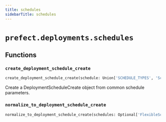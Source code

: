 ```yaml
---
title: schedules
sidebarTitle: schedules
---
```


# `prefect.deployments.schedules`

## Functions

### `create_deployment_schedule_create` <sup><a href="https://github.com/PrefectHQ/prefect/blob/main/src/prefect/deployments/schedules.py#L15" target="_blank"><Icon icon="github" style="width: 14px; height: 14px;" /></a></sup>

```python
create_deployment_schedule_create(schedule: Union['SCHEDULE_TYPES', 'Schedule'], active: Optional[bool] = True) -> DeploymentScheduleCreate
```


Create a DeploymentScheduleCreate object from common schedule parameters.


### `normalize_to_deployment_schedule_create` <sup><a href="https://github.com/PrefectHQ/prefect/blob/main/src/prefect/deployments/schedules.py#L29" target="_blank"><Icon icon="github" style="width: 14px; height: 14px;" /></a></sup>

```python
normalize_to_deployment_schedule_create(schedules: Optional['FlexibleScheduleList']) -> List[DeploymentScheduleCreate]
```
